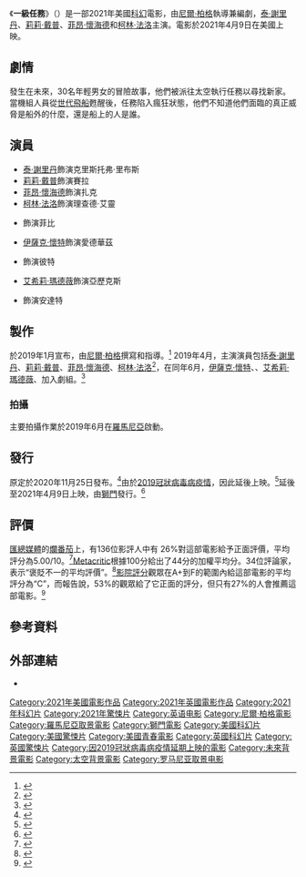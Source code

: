 {{noteTA
| G1 = Show
| G2 = Movie
}}
{{Infobox film
| name = 一級任務
| original_name = {{lang|en|''Voyagers''}}
| image = Voyagers Poster.jpg
| caption = 電影海報
| 導演 = [[尼爾·柏格|尼爾·柏格]]
| 監製 = {{Plainlist|
* {{le|布倫登·博伊亞|Brendon Boyea}}
* {{le|斯圖爾特·福特|Stuart Ford (entertainment executive)|Stuart Ford}}
* [[尼爾·柏格|尼爾·柏格]]
* 貝索·伊旺尼克
* {{le|格雷格·沙皮羅|Greg Shapiro}}
}}
| 編劇 = 尼爾·柏格
| 剪輯 = {{le|娜奧米·格拉格蒂|Naomi Geraghty}}
| 片長 = 108分鐘
| 圖像 = 
| 配樂 = {{le|特雷弗·格里基斯|Trevor Gureckis}}
| 發行商 = [[獅門娛樂|獅門]]
| 攝影 = {{le|恩里克·切迪亞克|Enrique Chediak}}
| starring = {{Plainlist|
* [[泰·謝里丹|泰·謝里丹]]
* [[莉莉-蘿絲·戴普|莉莉·戴普]]
* [[菲昂·懷海德|菲昂·懷海德]]
* [[柯林·法洛|柯林·法洛]]
* {{le|尚特·亞當斯|Chanté Adams}}
* [[伊薩克·亨普斯特德·懷特|伊薩克·懷特]]
* {{le|維維克·卡拉|Viveik Kalra}}
* [[艾希莉·瑪德薇|艾希莉·瑪德薇]]
* {{le|昆塔莎·斯溫德爾|Quintessa Swindell}}
}}
| 語言 = 英語
| 製片商 = {{Plainlist|
*{{le|雷路電影|Thunder Road Films}}
* 斐波那契電影（Fibonacci Films）
*{{le|AGC工作室|AGC Studios}}
}}
| 產地 = 美國
| released = {{Film date|2021|04|09|美國|2021|04|29|台灣}}
| budget = 2900萬美元
| gross = 420萬美元<ref name="BOM">{{cite Box Office Mojo|id=9664108|title=Voyagers (2021)|access-date=April 13, 2021 }}</ref>
| tw_name = 一級任務
| hk_name = 
| cn_name = 太空异旅
}}
《'''一級任務'''》（{{lang-en|''Voyagers''}}）是一部2021年美國[[科幻片|科幻]]電影，由[[尼爾·柏格|尼爾·柏格]]執導兼編劇，[[泰·謝里丹|泰·謝里丹]]、[[莉莉-蘿絲·戴普|莉莉·戴普]]、[[菲昂·懷海德|菲昂·懷海德]]和[[柯林·法洛|柯林·法洛]]主演。電影於2021年4月9日在美國上映。

== 劇情 ==
發生在未來，30名年輕男女的冒險故事，他們被派往太空執行任務以尋找新家。當機組人員從[[世代飛船|世代飛船]]甦醒後，任務陷入瘋狂狀態，他們不知道他們面臨的真正威脅是船外的什麼，還是船上的人是誰。

== 演員 ==
* [[泰·謝里丹|泰·謝里丹]]飾演克里斯托弗·里布斯
* [[莉莉-蘿絲·戴普|莉莉·戴普]]飾演賽拉
* [[菲昂·懷海德|菲昂·懷海德]]飾演扎克
* [[柯林·法洛|柯林·法洛]]飾演理查德·艾靈
* {{le|尚特·亞當斯|Chanté Adams}}飾演菲比
* [[伊薩克·亨普斯特德·懷特|伊薩克·懷特]]飾演愛德華茲
* {{le|維維克·卡拉|Viveik Kalra}}飾演彼特
* [[艾希莉·瑪德薇|艾希莉·瑪德薇]]飾演亞歷克斯
* {{le|昆塔莎·斯溫德爾|Quintessa Swindell}}飾演安達特

== 製作 ==
於2019年1月宣布，由[[尼爾·柏格|尼爾·柏格]]撰寫和指導。<ref>{{Cite web|title=‘Upside’ Director Neil Burger Sets Sci-Fi ‘Voyagers’ as Next Project|url=https://variety.com/2019/film/news/upside-director-neil-burger-sets-sci-fi-voyagers-next-project-1203110404/|accessdate=2021-04-14|date=2019-01-17|last=Mitchell|first=Robert|work=Variety|language=en-US|archive-date=2021-04-15|archive-url=https://web.archive.org/web/20210415225922/https://variety.com/2019/film/news/upside-director-neil-burger-sets-sci-fi-voyagers-next-project-1203110404/}}</ref> 2019年4月，主演演員包括[[泰·謝里丹|泰·謝里丹]]、[[莉莉-蘿絲·戴普|莉莉·戴普]]、[[菲昂·懷海德|菲昂·懷海德]]、[[柯林·法洛|柯林·法洛]]<ref>{{Cite web|title=‘Voyagers’: Colin Farrell, Lily-Rose Depp, Tye Sheridan Among Cast For Neil Burger’s Sci-Fi-Thriller; Uni Int’l Buys Major Markets From AGC|url=https://deadline.com/2019/04/voyagers-colin-farrell-lily-rose-depp-tye-sheridan-cast-neil-burgers-lord-of-the-flies-in-space-universal-agc-1202602566/|accessdate=2021-04-14|date=2019-04-26|last=Wiseman|first=Andreas|work=Deadline|language=en-US|archive-date=2021-04-16|archive-url=https://web.archive.org/web/20210416130038/https://deadline.com/2019/04/voyagers-colin-farrell-lily-rose-depp-tye-sheridan-cast-neil-burgers-lord-of-the-flies-in-space-universal-agc-1202602566/}}</ref>，在同年6月，[[伊薩克·亨普斯特德·懷特|伊薩克·懷特]]、{{le|維維克·卡拉|Viveik Kalra}}、[[艾希莉·瑪德薇|艾希莉·瑪德薇]]、{{le|昆塔莎·斯溫德爾|Quintessa Swindell}}加入劇組。<ref>{{Cite web|title=‘Voyagers’: Lionsgate Snaps Up U.S. Rights To Neil Burger Sci-Fi-Thriller With Colin Farrell, Tye Sheridan & Lily-Rose Depp|url=https://deadline.com/2019/06/lily-rose-depp-colin-farrell-tye-sheridan-voyagers-lionsgate-neil-burger-1202639474/|accessdate=2021-04-14|date=2019-06-28|last=Wiseman|first=Andreas|work=Deadline|language=en-US|archive-date=2020-10-29|archive-url=https://web.archive.org/web/20201029190419/https://deadline.com/2019/06/lily-rose-depp-colin-farrell-tye-sheridan-voyagers-lionsgate-neil-burger-1202639474/}}</ref>

=== 拍攝 ===
主要拍攝作業於2019年6月在[[羅馬尼亞|羅馬尼亞]]啟動。

== 發行 ==
原定於2020年11月25日發布。<ref>{{Cite web|title=‘John Wick 4’ To 2022, While ‘Hitman’s Wife’s Bodyguard’, ‘Spiral, ‘Barb And Star’ & More Head To 2021: Lionsgate Release Date Changes|url=https://deadline.com/2020/05/ryan-reynolds-hitmans-wifes-bodyguard-spiral-barb-and-star-more-2021-release-dates-lionsgate-coronavirus-1202923868/|accessdate=2021-04-14|date=2020-05-01|last=D'Alessandro|first=Anthony|work=Deadline|language=en-US|archive-date=2020-05-02|archive-url=https://web.archive.org/web/20200502080723/https://deadline.com/2020/05/ryan-reynolds-hitmans-wifes-bodyguard-spiral-barb-and-star-more-2021-release-dates-lionsgate-coronavirus-1202923868/}}</ref>由於[[2019冠状病毒病疫情|2019冠狀病毒病疫情]]，因此延後上映。<ref>{{Cite web|title=Colin Farrell Sci-Fi 'Voyagers,' Hilary Swank Thriller 'Fatale' Move to 2021|url=https://www.thewrap.com/colin-farrell-voyagers-hilary-swank-fatale-bumped-2021-lionsgate/|accessdate=2021-04-14|date=2020-10-09|work=TheWrap|archive-date=2021-03-09|archive-url=https://web.archive.org/web/20210309164447/https://www.thewrap.com/colin-farrell-voyagers-hilary-swank-fatale-bumped-2021-lionsgate/}}</ref>延後至2021年4月9日上映，由[[獅門娛樂|獅門]]發行。<ref>{{Cite web|title=Director Neil Burger's 'Voyagers' launches a colony ship to the stars|url=https://www.space.com/voyagers-space-thriller-director-interview|accessdate=2021-04-14|last=April 2021|first=Jeff Spry 09|work=Space.com|language=en|archive-date=2021-04-17|archive-url=https://web.archive.org/web/20210417070024/https://www.space.com/voyagers-space-thriller-director-interview}}</ref>

== 評價 ==
[[匯總媒體|匯總媒體]]的[[爛番茄|爛番茄]]上，有136位影評人中有 26%對這部電影給予正面評價，平均評分為5.00/10。<ref>{{Citation|title=Voyagers|url=https://www.rottentomatoes.com/m/voyagers_2021|accessdate=2021-12-28|language=en|archive-date=2022-01-13|archive-url=https://web.archive.org/web/20220113194750/https://www.rottentomatoes.com/m/voyagers_2021}}</ref>[[Metacritic|Metacritic]]根據100分給出了44分的加權平均分。34位評論家，表示“褒貶不一的平均評價”。<ref>{{Citation|title=Voyagers|url=https://www.metacritic.com/movie/voyagers|accessdate=2021-12-28|archive-date=2021-12-28|archive-url=https://web.archive.org/web/20211228050447/https://www.metacritic.com/movie/voyagers}}</ref>[[影院評分|影院評分]]觀眾在A+到F的範圍內給這部電影的平均評分為“C”，而{{le|郵局調查|PostTrak}}報告說，53%的觀眾給了它正面的評分，但只有27%的人會推薦這部電影。<ref>{{Cite web|title=‘Godzilla Vs. Kong’ Fires Up $70M; Easily Top-Grossing Pic To Date At Domestic B.O. During Pandemic – Monday Update|url=https://deadline.com/2021/04/godzilla-vs-kong-stomping-to-69m-by-sunday-easily-top-grossing-pic-to-date-at-domestic-b-o-during-pandemic-1234731553/|access-date=2021-12-28|date=2021-04-12|last=D'Alessandro|first=Anthony|work=Deadline|language=en-US|archive-date=2021-04-10|archive-url=https://web.archive.org/web/20210410235242/https://deadline.com/2021/04/godzilla-vs-kong-stomping-to-69m-by-sunday-easily-top-grossing-pic-to-date-at-domestic-b-o-during-pandemic-1234731553/}}</ref>

== 參考資料 ==
{{reflist}}

== 外部連結 ==
* {{IMDb title|9664108}}

{{尼尔·伯格}}
{{DEFAULTSORT:Voyagers}}
[[Category:2021年美國電影作品|Category:2021年美國電影作品]]
[[Category:2021年英國電影作品|Category:2021年英國電影作品]]
[[Category:2021年科幻片|Category:2021年科幻片]]
[[Category:2021年驚悚片|Category:2021年驚悚片]]
[[Category:英语电影|Category:英语电影]]
[[Category:尼爾·柏格電影|Category:尼爾·柏格電影]]
[[Category:羅馬尼亞取景電影|Category:羅馬尼亞取景電影]]
[[Category:獅門電影|Category:獅門電影]]
[[Category:美國科幻片|Category:美國科幻片]]
[[Category:美國驚悚片|Category:美國驚悚片]]
[[Category:美國青春電影|Category:美國青春電影]]
[[Category:英國科幻片|Category:英國科幻片]]
[[Category:英國驚悚片|Category:英國驚悚片]]
[[Category:因2019冠狀病毒病疫情延期上映的電影|Category:因2019冠狀病毒病疫情延期上映的電影]]
[[Category:未來背景電影|Category:未來背景電影]]
[[Category:太空背景電影|Category:太空背景電影]]
[[Category:罗马尼亚取景电影|Category:罗马尼亚取景电影]]